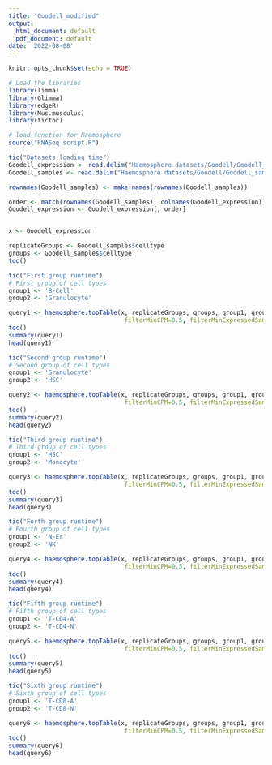 ```yaml
---
title: "Goodell_modified"
output:
  html_document: default
  pdf_document: default
date: '2022-08-08'
---
```


```r
knitr::opts_chunk$set(echo = TRUE)

# Load the libraries
library(limma)
library(Glimma)
library(edgeR)
library(Mus.musculus)
library(tictoc)

# load function for Haemosphere
source("RNASeq script.R")


```


```r
tic("Datasets loading time")
Goodell_expression <- read.delim("Haemosphere datasets/Goodell/Goodell_expression_modified.txt")
Goodell_samples <- read.delim("Haemosphere datasets/Goodell/Goodell_samples.txt",row.names = 1)

rownames(Goodell_samples) <- make.names(rownames(Goodell_samples))

order <- match(rownames(Goodell_samples), colnames(Goodell_expression))
Goodell_expression <- Goodell_expression[, order]


x <- Goodell_expression

replicateGroups <- Goodell_samples$celltype
groups <- Goodell_samples$celltype
toc()


```

```r


tic("First group runtime")
# First group of cell types
group1 <- 'B-Cell'
group2 <- 'Granulocyte'

query1 <- haemosphere.topTable(x, replicateGroups, groups, group1, group2, microarray=T, 
                                filterMinCPM=0.5, filterMinExpressedSamples=2, normalizationMethod='TMM', adjPCutoff=0.05, minRows=50)
toc()
summary(query1)
head(query1)

```



```r
tic("Second group runtime")
# Second group of cell types
group1 <- 'Granulocyte'
group2 <- 'HSC'

query2 <- haemosphere.topTable(x, replicateGroups, groups, group1, group2, microarray=T, 
                                filterMinCPM=0.5, filterMinExpressedSamples=2, normalizationMethod='TMM', adjPCutoff=0.05, minRows=50)
toc()
summary(query2)
head(query2)

```

```r
tic("Third group runtime")
# Third group of cell types
group1 <- 'HSC'
group2 <- 'Monocyte'

query3 <- haemosphere.topTable(x, replicateGroups, groups, group1, group2, microarray=T, 
                                filterMinCPM=0.5, filterMinExpressedSamples=2, normalizationMethod='TMM', adjPCutoff=0.05, minRows=50)
toc()
summary(query3)
head(query3)

```

```r
tic("Forth group runtime")
# Fourth group of cell types
group1 <- 'N-Er'
group2 <- 'NK'

query4 <- haemosphere.topTable(x, replicateGroups, groups, group1, group2, microarray=T, 
                                filterMinCPM=0.5, filterMinExpressedSamples=2, normalizationMethod='TMM', adjPCutoff=0.05, minRows=50)
toc()
summary(query4)
head(query4)

```


```r
tic("Fifth group runtime")
# Fifth group of cell types
group1 <- 'T-CD4-A'
group2 <- 'T-CD4-N'

query5 <- haemosphere.topTable(x, replicateGroups, groups, group1, group2, microarray=T, 
                                filterMinCPM=0.5, filterMinExpressedSamples=2, normalizationMethod='TMM', adjPCutoff=0.05, minRows=50)
toc()
summary(query5)
head(query5)

```


```r
tic("Sixth group runtime")
# Sixth group of cell types
group1 <- 'T-CD8-A'
group2 <- 'T-CD8-N'

query6 <- haemosphere.topTable(x, replicateGroups, groups, group1, group2, microarray=T, 
                                filterMinCPM=0.5, filterMinExpressedSamples=2, normalizationMethod='TMM', adjPCutoff=0.05, minRows=50)
toc()
summary(query6)
head(query6)

```
